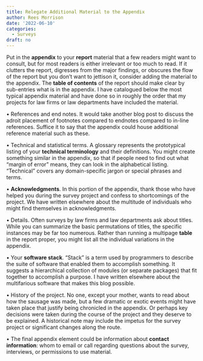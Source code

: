 ```yaml
---
title: Relegate Additional Material to the Appendix
author: Rees Morrison
date: '2022-06-10'
categories:
  - Surveys
draft: no
---
```


Put in the **appendix** to your **report** material that a few readers might want to consult, but for most readers is either irrelevant or too much to read.  If it clutters the report, digresses from the major findings, or obscures the flow of the report but you don’t want to jettison it, consider adding the material to the appendix.  The **table of contents** of the report should make clear by sub-entries what is in the appendix.  I have catalogued below the most typical appendix material and have done so in roughly the order that my projects for law firms or law departments have included the material.

•	References and end notes.  It would take another blog post to discuss the adroit placement of footnotes compared to endnotes compared to in-line references.  Suffice it to say that the appendix could house additional reference material such as these.

•	Technical and statistical terms.  A glossary represents the prototypical listing of your **technical terminology** and their definitions.  You might create something similar in the appendix, so that if people need to find out what “margin of error” means, they can look in the alphabetical listing.  “Technical” covers any domain-specific jargon or special phrases and terms.

•	**Acknowledgments**.  In this portion of the appendix, thank those who have helped you during the survey project and confess to shortcomings of the project.  We have written elsewhere about the multitude of individuals who might find themselves in acknowledgments.

•	Details.  Often surveys by law firms and law departments ask about titles.  While you can summarize the basic permutations of titles, the specific instances may be far too numerous.  Rather than running a multipage **table** in the report proper, you might list all the individual variations in the appendix.

•	Your **software stack**.  “Stack” is a term used by programmers to describe the suite of software that enabled them to accomplish something.  It suggests a hierarchical collection of modules (or separate packages) that fit together to accomplish a purpose.  I have written elsewhere about the multifarious software that makes this blog possible.  

•	History of the project.  No one, except your mother, wants to read about how the sausage was made, but a few dramatic or exotic events might have taken place that justify being chronicled in the appendix.  Or perhaps key decisions were taken during the course of the project and they deserve to be explained.  A historical note may include the impetus for the survey project or significant changes along the route.

•	The final appendix element could be information about **contact information**: whom to email or call regarding questions about the survey, interviews, or permissions to use material.
